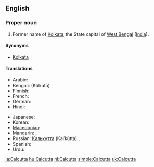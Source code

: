 ==English==
===Proper noun===
{{en-proper noun}}

#Former name of [[Kolkata]], the State capital of [[West Bengal]] ([[India]]).

====Synonyms====
*[[Kolkata]]

====Translations====
{{trans-top|capital of West Bengal}}
* Arabic: {{t|ar|كالكوتا|f|tr=kalkuuta|sc=Arab}}
* Bengali: {{BNchar|[[কলকাতা]]}} (Kôlkātā)
* Finnish: {{t-|fi|Kolkata}}
* French: {{t|fr|Calcutta}}
* German: {{t|de|Kalkutta|n}}
* Hindi: {{t-|hi|कोलकाता|tr=Kolkātā|xs=Hindi}}
{{trans-mid}}
* Japanese: {{t|ja|カルカッタ|tr=Karukatta|sc=Jpan}}
* Korean: {{t|ko|캘커타|tr=Kaelkeota|sc=Kore}}
* [[Macedonian]]: {{t|mk|Калкута|f|tr=Kalkúta}}
* Mandarin: {{t|zh|加爾各答|sc=Hani}},  {{t|zh|加尔各答|tr=Jiā'ěrgèdá|sc=Hani}}
* Russian: [[Калькутта]] (Kal’kútta) {{f}},  {{t|ru|Калькутта|f|tr=Kal’kútta|sc=Cyrl}}
* Spanish: {{t+|es|Calcuta}}
* Urdu: {{t|ur|کلکتہ|tr=Kolkātā|sc=ur-Arab}}
{{trans-bottom}}

{{sisterlinks|Kolkata}}

[[la:Calcutta]]
[[hu:Calcutta]]
[[nl:Calcutta]]
[[simple:Calcutta]]
[[uk:Calcutta]]